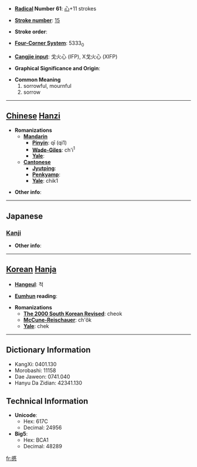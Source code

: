 * '''[[Wiktionary:Chinese radical index| Radical]] Number 61''': [[Wiktionary:Chinese radical index 心|心]]+11 strokes

* '''[[Wiktionary:Chinese total strokes index|Stroke number]]''': [[Wiktionary:Chinese total strokes index 15|15]]

* '''Stroke order''': 

* '''[[Wiktionary:Chinese four corner index|Four-Corner System]]''': 5333<sub>0</sub>

* '''[[Wiktionary:Chinese Cangjie index|Cangjie input]]''': 戈火心 (IFP), X戈火心 (XIFP)

* '''Graphical Significance and Origin''': 

* '''Common Meaning'''
*#sorrowful, mournful
*# sorrow


----

== [[Chinese]] [[Hanzi]] ==

* '''Romanizations'''
** '''[[Mandarin]]'''
*** '''[[Pinyin]]''': qī (qi1)
*** '''[[Wade-Giles]]''': ch'i<sup>1</sup>
*** '''[[Yale]]''': 
** '''[[Cantonese]]'''
*** '''[[Jyutping]]''':
*** '''[[Penkyamp]]''': 
*** '''[[Yale]]''': chik1

* '''Other info''': 

----

==Japanese==
===[[Kanji]]===
{{kanji|on readings=[[せき]] (seki), [[しゃく]] (shaku), [[しゅく]] (shuku)|kun readings=[[うれえる]] (ureeru)}}

* '''Other info''':  

----

== [[Korean]] [[Hanja]] ==

* '''[[Hangeul]]''': 척

* '''[[Eumhun]] reading''': 

* '''Romanizations'''
** '''[[The 2000 South Korean Revised Romanization|The 2000 South Korean Revised]]''': cheok
** '''[[McCune-Reischauer]]''': ch'ŏk
** '''[[Yale]]''': chek

----

== Dictionary Information ==

* KangXi: 0401.130
* Morobashi: 11158
* Dae Jaweon: 0741.040
* Hanyu Da Zidian: 42341.130

== Technical Information ==

* '''Unicode''':
** Hex: 617C
** Decimal: 24956
* '''Big5''':
** Hex: BCA1
** Decimal: 48289

[[fr:慼]]
